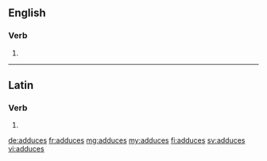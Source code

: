 ==English==

===Verb===
{{head|en}}

# {{en-third-person singular of|adduce}}

----

==Latin==

===Verb===
{{la-verb-form|addūcēs}}

# {{conjugation of|addūcō||2|s|fut|act|ind|lang=la}}

[[de:adduces]]
[[fr:adduces]]
[[mg:adduces]]
[[my:adduces]]
[[fi:adduces]]
[[sv:adduces]]
[[vi:adduces]]